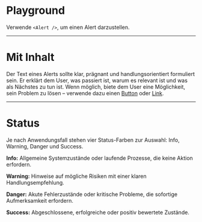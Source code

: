 # Playground

Verwende `<Alert />`, um einen Alert darzustellen.

<LiveCodeEditor />

---

# Mit Inhalt

Der Text eines Alerts sollte klar, prägnant und handlungsorientiert formuliert sein. Er erklärt dem User, was passiert ist, warum es relevant ist und was als Nächstes zu tun ist. Wenn möglich, biete dem User eine Möglichkeit, sein Problem zu lösen – verwende dazu einen [Button](https://mittwald.github.io/flow/03-components/actions/button) oder [Link](https://mittwald.github.io/flow/03-components/navigation/link).

<LiveCodeEditor example="with-content" editorCollapsed />

---

# Status

Je nach Anwendungsfall stehen vier Status-Farben zur Auswahl: Info, Warning, Danger und Success.

<LiveCodeEditor example="status" editorCollapsed />

**Info:** Allgemeine Systemzustände oder laufende Prozesse, die keine Aktion erfordern.

**Warning:** Hinweise auf mögliche Risiken mit einer klaren Handlungsempfehlung.

**Danger:** Akute Fehlerzustände oder kritische Probleme, die sofortige Aufmerksamkeit erfordern.

**Success:** Abgeschlossene, erfolgreiche oder positiv bewertete Zustände.
